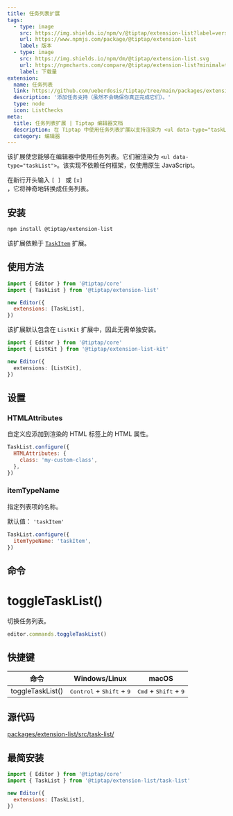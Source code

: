 ```yaml
---
title: 任务列表扩展
tags:
  - type: image
    src: https://img.shields.io/npm/v/@tiptap/extension-list?label=version
    url: https://www.npmjs.com/package/@tiptap/extension-list
    label: 版本
  - type: image
    src: https://img.shields.io/npm/dm/@tiptap/extension-list.svg
    url: https://npmcharts.com/compare/@tiptap/extension-list?minimal=true
    label: 下载量
extension:
  name: 任务列表
  link: https://github.com/ueberdosis/tiptap/tree/main/packages/extension-list
  description: '添加任务支持（虽然不会确保你真正完成它们）。'
  type: node
  icon: ListChecks
meta:
  title: 任务列表扩展 | Tiptap 编辑器文档
  description: 在 Tiptap 中使用任务列表扩展以支持渲染为 <ul data-type="taskList"> 的任务列表。详情请参考我们的文档！
  category: 编辑器
---
```



该扩展使您能够在编辑器中使用任务列表。它们被渲染为 `<ul data-type="taskList">`。该实现不依赖任何框架，仅使用原生 JavaScript。

在新行开头输入 <code>[ ] </code> 或 <code>[x] </code>，它将神奇地转换成任务列表。

<CodeDemo path="/Nodes/TaskList" />

## 安装

```bash
npm install @tiptap/extension-list
```

该扩展依赖于 [`TaskItem`](/editor/extensions/nodes/task-item) 扩展。

## 使用方法

```js
import { Editor } from '@tiptap/core'
import { TaskList } from '@tiptap/extension-list'

new Editor({
  extensions: [TaskList],
})
```

该扩展默认包含在 `ListKit` 扩展中，因此无需单独安装。

```ts
import { Editor } from '@tiptap/core'
import { ListKit } from '@tiptap/extension-list-kit'

new Editor({
  extensions: [ListKit],
})
```

## 设置

### HTMLAttributes

自定义应添加到渲染的 HTML 标签上的 HTML 属性。

```js
TaskList.configure({
  HTMLAttributes: {
    class: 'my-custom-class',
  },
})
```

### itemTypeName

指定列表项的名称。

默认值： `'taskItem'`

```js
TaskList.configure({
  itemTypeName: 'taskItem',
})
```

## 命令

# toggleTaskList()

切换任务列表。

```js
editor.commands.toggleTaskList()
```

## 快捷键

| 命令             | Windows/Linux                                     | macOS                                           |
| ---------------- | ------------------------------------------------ | ------------------------------------------------ |
| toggleTaskList() | <kbd>Control</kbd> + <kbd>Shift</kbd> + <kbd>9</kbd> | <kbd>Cmd</kbd> + <kbd>Shift</kbd> + <kbd>9</kbd> |

## 源代码

[packages/extension-list/src/task-list/](https://github.com/ueberdosis/tiptap/blob/main/packages/extension-list/src/task-list/)

## 最简安装

```js
import { Editor } from '@tiptap/core'
import { TaskList } from '@tiptap/extension-list/task-list'

new Editor({
  extensions: [TaskList],
})
```